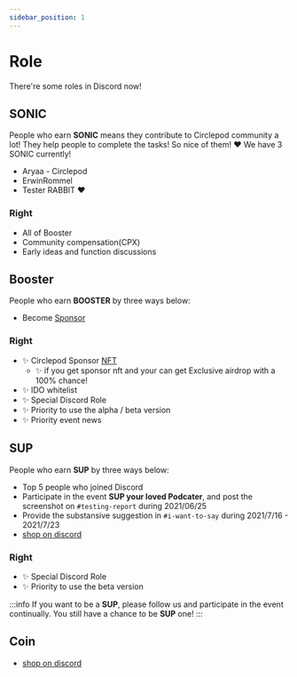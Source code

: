 ```yaml
---
sidebar_position: 1
---
```


# Role
There're some roles in Discord now!

## SONIC
People who earn **SONIC** means they contribute to Circlepod community a lot! 
They help people to complete the tasks! So nice of them! ❤️
We have 3 SONIC currently!

- Aryaa - Circlepod
- ErwinRommel
- Tester RABBIT ❤

### Right
- All of Booster
- Community compensation(CPX)
- Early ideas and function discussions

## Booster
People who earn **BOOSTER** by three ways below:

- Become [Sponsor](/docs/sponsor)

### Right
- ✨ Circlepod Sponsor [NFT](/docs/nfts/intro)
    - ✨ if you get sponsor nft and your can get Exclusive airdrop with a 100% chance!
- ✨ IDO whitelist
- ✨ Special Discord Role
- ✨ Priority to use the alpha / beta version
- ✨ Priority event news

## SUP
People who earn **SUP** by three ways below:

- Top 5 people who joined Discord
- Participate in the event **SUP your loved Podcater**, and post the screenshot on `#testing-report` during 2021/06/25 
- Provide the substansive suggestion in `#i-want-to-say` during 2021/7/16 - 2021/7/23
- [shop on discord](https://discord.gg/VKCMHv9PN7)

### Right
- ✨ Special Discord Role
- ✨ Priority to use the beta version 

:::info
If you want to be a **SUP**, 
please follow us and participate in the event continually. 
You still have a chance to be **SUP** one!
:::

## Coin
- [shop on discord](https://discord.gg/VKCMHv9PN7)
